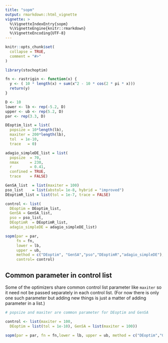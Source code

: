 ```yaml
---
title: "sopm"
output: rmarkdown::html_vignette
vignette: >
  %\VignetteIndexEntry{sopm}
  %\VignetteEngine{knitr::rmarkdown}
  %\VignetteEncoding{UTF-8}
---
```


```r
knitr::opts_chunk$set(
  collapse = TRUE,
  comment = "#>"
)
```

```r
library(stochoptim)
```

```r
fn <- rastrigin <- function(x) {
  y <- ( 10 * length(x) + sum(x^2 - 10 * cos(2 * pi * x)))
  return(y)
}

D <- 10
lower <- lb <- rep(-5.2, D)
upper <- ub <- rep(5.2, D)
par <- rep(3.3, D)
```

```r
DEoptim_list = list(
  popsize = 10*length(lb),
  maxiter = 200*length(lb),
  tol  = 1e-10,
  trace   = 0)

adagio_simpleDE_list = list(
  popsize  = 70, 
  nmax     = 230,
  r        = 0.41, 
  confined = TRUE, 
  trace    = FALSE)

GenSA_list  = list(maxiter = 100)
pso_list    = list(abstol= 1e-8, hybrid = "improved")
DEoptimR_list = list(tol = 1e-7, trace = FALSE)

control <- list(
  DEoptim = DEoptim_list,
  GenSA = GenSA_list, 
  pso = pso_list, 
  DEoptimR  = DEoptimR_list, 
  adagio_simpleDE = adagio_simpleDE_list)

sopm(par = par, 
     fn = fn,
     lower = lb, 
     upper = ub, 
     method = c("DEoptim", "GenSA","pso","DEoptimR","adagio_simpleDE"),
     control= control)
```
## Common parameter in control list

Some of the optimizers share common control list parameter like `maxiter` so it need not be passed separately in each control list. (For now there is only one such parameter but adding new things is just a matter of adding parameter in a list.)

```r
# popsize and maxiter are common parameter for DEoptim and GenSA

control <- list(maxiter = 100,
  DEoptim = list(tol = 1e-10), GenSA = list(maxiter = 100))

sopm(par = par, fn = fn,lower = lb, upper = ub, method = c("DEoptim","GenSA") ,control = control)
```


